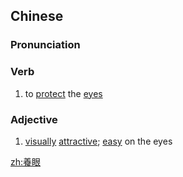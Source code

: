 {{also|养眼}}
==Chinese==
{{zh-forms|s=养眼}}

===Pronunciation===
{{zh-pron
|m=yǎngyǎn
|c=joeng5 ngaan5
|mn=qz,xm:ióng-gán/zz:iáng-gán
|cat=v
}}

===Verb===
{{zh-verb}}

# to [[protect]] the [[eye]]s

===Adjective===
{{zh-adj}}

# [[visually]] [[attractive]]; [[easy]] on the eyes

[[zh:養眼]]